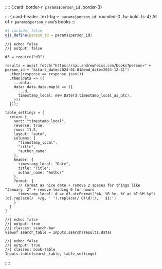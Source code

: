 :::: {.card .border-`r params$person_id` .border-3}

::: {.card-header .text-bg-`r params$person_id` .rounded-0 .fw-bold .fs-4}
All of `r params$person_name`'s books
:::

::: {.card-body}

```r
#| include: false
ojs_define(person_id = params$person_id)
```

```ojs
//| echo: false
//| output: false

d3 = require("d3")

results = await fetch("https://api.andrewheiss.com/books?person=" + person_id + "&start_date=2024-01-01&end_date=2024-12-31")
  .then(response => response.json())
  .then(data => ({
    ...data,
    data: data.data.map(d => ({
      ...d,
      timestamp_local: new Date(d.timestamp_local_as_utc),
    }))
  }));

table_settings = {
  return {
    sort: "timestamp_local",
    reverse: true,
    rows: 11.5,
    layout: "auto",
    columns: [
      "timestamp_local",
      "title",
      "author_name"
    ],
    header: {
      timestamp_local: "Date",
      title: "Title",
      author_name: "Author"
    },
    format: {
      // Format as nice date + remove 2 spaces for things like "January  2" + remove leading 0 for hours
      timestamp_local: d => d3.utcFormat("%A, %B %e, %Y at %I:%M %p")(d).replace(/  +/g, ' ').replace(/ 0(\d):/, ' $1:')
    }
  }
}
```

```ojs
//| echo: false
//| output: true
//| classes: search-bar
viewof search_table = Inputs.search(results.data)
```

```ojs
//| echo: false
//| output: true
//| classes: book-table
Inputs.table(search_table, table_settings)
```

:::
::::
